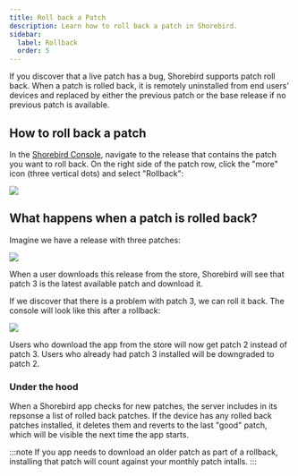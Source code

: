 ```yaml
---
title: Roll back a Patch
description: Learn how to roll back a patch in Shorebird.
sidebar:
  label: Rollback
  order: 5
---
```


If you discover that a live patch has a bug, Shorebird supports patch roll back.
When a patch is rolled back, it is remotely uninstalled from end users' devices
and replaced by either the previous patch or the base release if no previous
patch is available.

## How to roll back a patch

In the [Shorebird Console](https://console.shorebird.dev/), navigate to the
release that contains the patch you want to roll back. On the right side of the
patch row, click the "more" icon (three vertical dots) and select "Rollback":

![](https://github.com/user-attachments/assets/941fdc46-d0f3-463f-835f-5c8eb8a02e83)

## What happens when a patch is rolled back?

Imagine we have a release with three patches:

![](https://github.com/user-attachments/assets/ee5d4e2b-eca3-4318-99e9-038c0134bfff)

When a user downloads this release from the store, Shorebird will see that patch
3 is the latest available patch and download it.

If we discover that there is a problem with patch 3, we can roll it back. The
console will look like this after a rollback:

![](https://github.com/user-attachments/assets/7ba4ff2c-5823-4c9f-a260-68ca6ce1e10a)

Users who download the app from the store will now get patch 2 instead of patch 3. Users who already had patch 3 installed will be downgraded to patch 2.

### Under the hood

When a Shorebird app checks for new patches, the server includes in its repsonse
a list of rolled back patches. If the device has any rolled back patches
installed, it deletes them and reverts to the last "good" patch, which will be
visible the next time the app starts.

:::note If you app needs to download an older patch as part of a rollback,
installing that patch will count against your monthly patch intalls. :::
